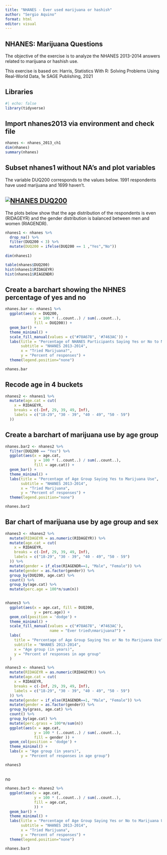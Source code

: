 ```yaml
---
title: "NHANES - Ever used marijuana or hashish"
author: "Sergio Aquino"
format: html
editor: visual
---
```


## NHANES: Marijuana Questions

The objective of the exercise is to analyze the NHANES 2013-2014 answers related to marijuana or hashish use. 

This exercise is based on: Harris, Statistics With R: Solving Problems Using Real-World Data, 1e SAGE Publishing, 2021

## Libraries

```r
#| echo: false
library(tidyverse)
```

## Import nhanes2013 via environment and check file

```r
nhanes <- nhanes_2013_ch1
dim(nhanes)
summary(nhanes)
```

## Subset nhanes1 without NA's and plot variables

The variable DUQ200 corresponds to the values below. 1991 respondents have used marijuana and 1699 haven't.

## [![NHANES DUQ200](images/DUQ200.png)](https://www.cdc.gov/nchs/nhanes/index.htm)

The plots below show that the age distribution of the respondents is even (RIDAGEYR) and the gender distribution is balanced between men and women (RIAGENDR).

```r
nhanes1 <- nhanes %>% 
  drop_na() %>%
  filter(DUQ200 < 3) %>% 
  mutate(DUQ200 = ifelse(DUQ200 == 1 ,"Yes","No"))
  
dim(nhanes1)

table(nhanes$DUQ200)
hist(nhanes1$RIDAGEYR)
hist(nhanes1$RIAGENDR)
```

## Create a barchart showing the NHNES percentage of yes and no

```r
nhanes.bar <- nhanes1 %>%
  ggplot(aes(x = DUQ200,
             y = 100 * (..count..) / sum(..count..),
             fill = DUQ200)) +
  geom_bar() +
  theme_minimal() +
  scale_fill_manual(values = c("#78A678", '#7463AC')) +
  labs(title = "Percentage of NHANES Participants Saying Yes or No to Marijuana Use",
       subtitle = "NHANES 2013-2014",
       x = "Tried Marijuana?",
       y = "Percent of responses") +
  theme(legend.position="none")

nhanes.bar
```

## Recode age in 4 buckets

```r
nhanes2 <- nhanes1 %>%
  mutate(age.cat = cut(
    x = RIDAGEYR,
    breaks = c(-Inf, 29, 39, 49, Inf),
    labels = c("18-29", "30 - 39", "40 - 49", "50 - 59")
  )) 
```

## Create a barchart of marijuana use by age group

```r
nhanes.bar2 <- nhanes2 %>%
  filter(DUQ200 == "Yes") %>% 
  ggplot(aes(x = age.cat,
             y = 100 * (..count..) / sum(..count..),
             fill = age.cat)) +
  geom_bar() +
  theme_minimal() +
  labs(title = "Percentage of Age Group Saying Yes to Marijuana Use",
       subtitle = "NHANES 2013-2014",
       x = "Tried Marijuana",
       y = "Percent of responses") +
  theme(legend.position="none")

nhanes.bar2
```

## Bar chart of marijuana use by age group and sex

```r
nhanes3 <- nhanes2 %>%
  mutate(RIDAGEYR = as.numeric(RIDAGEYR)) %>%
  mutate(age.cat = cut(
    x = RIDAGEYR,
    breaks = c(-Inf, 29, 39, 49, Inf),
    labels = c("18-29", "30 - 39", "40 - 49", "50 - 59")
  )) %>% 
  mutate(gender = if_else(RIAGENDR==1, "Male", "Female")) %>%
  mutate(gender = as.factor(gender)) %>% 
  group_by(DUQ200, age.cat) %>%
  count() %>% 
  group_by(age.cat) %>%
  mutate(perc.age = 100*n/sum(n))
  
```

```r
nhanes3 %>%
  ggplot(aes(x = age.cat, fill = DUQ200,
             y = perc.age)) +
  geom_col(position = 'dodge') +
  theme_minimal() +
  scale_fill_manual(values = c("#78A678", '#7463AC'),
                    name = "Ever tried\nmarijuana?") +
  labs(
    title = "Percentage of Age Group Saying Yes or No to Marijuana Use",
    subtitle = "NHANES 2013-2014",
    x = "Age group (in years)",
    y = "Percent of responses in age group"
  )
```

```r
nhanes3 <- nhanes1 %>%
  mutate(RIDAGEYR = as.numeric(RIDAGEYR)) %>%
  mutate(age.cat = cut(
    x = RIDAGEYR,
    breaks = c(-Inf, 29, 39, 49, Inf),
    labels = c("18-29", "30 - 39", "40 - 49", "50 - 59")
  )) %>% 
  mutate(gender = if_else(RIAGENDR==1, "Male", "Female")) %>%
  mutate(gender = as.factor(gender)) %>%
  group_by(grass, age.cat) %>%
  count() %>%
  group_by(age.cat) %>%
  mutate(perc.grass = 100*n/sum(n))
  ggplot(aes(x = age.cat, 
             y = 100 * (..count..) / sum(..count..),
             fill = gender )) +
  geom_col(position = 'dodge') +
  theme_minimal() +
  labs(x = "Age group (in years)",
       y = "Percent of responses in age group")

nhanes3
```

## 

no

```r
nhanes.bar3 <- nhanes2 %>%
  ggplot(aes(x = age.cat,
             y = 100 * (..count..) / sum(..count..),
             fill = age.cat,
             )) +
  geom_bar() +
  theme_minimal() +
  labs(title = "Percentage of Age Group Saying Yes or No to Marijuana Use",
       subtitle = "NHANES 2013-2014",
       x = "Tried Marijuana",
       y = "Percent of responses") +
  theme(legend.position="none")

nhanes.bar3
```
